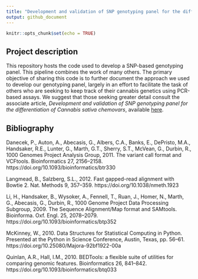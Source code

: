 ```yaml
---
title: "Development and validation of SNP genotyping panel for the differentiation of Cannabis sativa chemovars "
output: github_document
---
```


```r
knitr::opts_chunk$set(echo = TRUE)
```

## Project description

This repository hosts the code used to develop a SNP-based genotyping panel. This pipeline combines the work of many others. The primary objective of sharing this code is to further document the approach we used to develop our genotyping panel, largely in an effort to facilitate the task of others who are seeking to keep track of their cannabis genetics using PCR-based assays.  We suggest that those seeking greater detail consult the associate article, *Development and validation of SNP genotyping panel for the differentiation of Cannabis sativa chemovars*, available [here](link). 


## Bibliography
Danecek, P., Auton, A., Abecasis, G., Albers, C.A., Banks, E., DePristo, M.A., Handsaker, R.E., Lunter, G., Marth, G.T., Sherry, S.T., McVean, G., Durbin, R., 1000 Genomes Project Analysis Group, 2011. The variant call format and VCFtools. Bioinformatics 27, 2156–2158. https://doi.org/10.1093/bioinformatics/btr330  

Langmead, B., Salzberg, S.L., 2012. Fast gapped-read alignment with Bowtie 2. Nat. Methods 9, 357–359. https://doi.org/10.1038/nmeth.1923  

Li, H., Handsaker, B., Wysoker, A., Fennell, T., Ruan, J., Homer, N., Marth, G., Abecasis, G., Durbin, R., 1000 Genome Project Data Processing Subgroup, 2009. The Sequence Alignment/Map format and SAMtools. Bioinforma. Oxf. Engl. 25, 2078–2079. https://doi.org/10.1093/bioinformatics/btp352  

McKinney, W., 2010. Data Structures for Statistical Computing in Python. Presented at the Python in Science Conference, Austin, Texas, pp. 56–61. https://doi.org/10.25080/Majora-92bf1922-00a  

Quinlan, A.R., Hall, I.M., 2010. BEDTools: a flexible suite of utilities for comparing genomic features. Bioinformatics 26, 841–842. https://doi.org/10.1093/bioinformatics/btq033  
